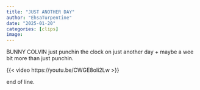 ```yaml
---
title: "JUST ANOTHER DAY"
author: "EhsaTurpentine"
date: "2025-01-20"
categories: [clips]
image: 
---
```

BUNNY COLVIN just punchin the clock on just another day + maybe a wee bit more than just punchin.

{{< video https://youtu.be/CWGE8oIi2Lw >}}

end of line.